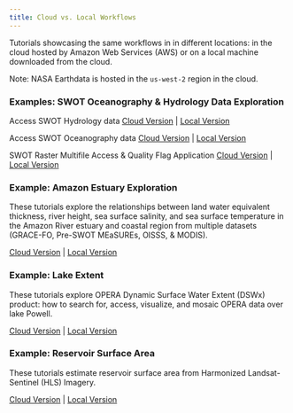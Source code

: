 ```yaml
---
title: Cloud vs. Local Workflows
---
```


Tutorials showcasing the same workflows in in different locations: in the cloud hosted by Amazon Web Services (AWS) or on a local machine downloaded from the cloud. 

Note: NASA Earthdata is hosted in the `us-west-2` region in the cloud.

### Examples: SWOT Oceanography & Hydrology Data Exploration

Access SWOT Hydrology data [Cloud Version](../notebooks/datasets/SWOTHR_s3Access.ipynb) | [Local Version](../notebooks/datasets/SWOTHR_localmachine.ipynb)

Access SWOT Oceanography data [Cloud Version](../notebooks/datasets/DirectCloud_Access_SWOT_Oceanography.ipynb) | [Local Version](../notebooks/datasets/Localmachine_SWOT_Oceanography.ipynb)

SWOT Raster Multifile Access & Quality Flag Application [Cloud Version](../notebooks/datasets/SWOT_Raster_Notebook_cloud.ipynb) | [Local Version](../notebooks/datasets/SWOT_Raster_Notebook_local.ipynb)

### Example: Amazon Estuary Exploration

These tutorials explore the relationships between land water equivalent thickness, river height, sea surface salinity, and sea surface temperature in the Amazon River estuary and coastal region from multiple datasets (GRACE-FO, Pre-SWOT MEaSUREs, OISSS, & MODIS).

[Cloud Version](../notebooks/meetings_workshops/workshop_osm_2022/CloudAWS_AmazonRiver_Estuary_Exploration.ipynb) | [Local Version](../notebooks/meetings_workshops/workshop_osm_2022/Cloud_DirectDownload_AmazonRiver_Estuary_Exploration.ipynb)

### Example: Lake Extent

These tutorials explore OPERA Dynamic Surface Water Extent (DSWx) product: how to search for, access, visualize, and mosaic OPERA data over lake Powell.

[Cloud Version](../notebooks/datasets/OPERA_GIS_Cloud.ipynb) | [Local Version](../notebooks/datasets/OPERA_GIS_Notebook.ipynb)

### Example: Reservoir Surface Area

These tutorials estimate reservoir surface area from Harmonized Landsat-Sentinel (HLS) Imagery.

[Cloud Version](../notebooks/meetings_workshops/swot_ea_hackweek_2022/HLS-WaterDetection-Cloud.ipynb) | [Local Version](../notebooks/meetings_workshops/swot_ea_hackweek_2022/HLS-WaterDetection-Local.ipynb)


